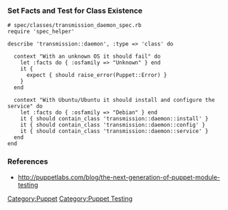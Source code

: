 === Set Facts and Test for Class Existence ===
<pre>
# spec/classes/transmission_daemon_spec.rb
require 'spec_helper'

describe 'transmission::daemon', :type => 'class' do

  context "With an unknown OS it should fail" do
    let :facts do { :osfamily => "Unknown" } end
    it {
      expect { should raise_error(Puppet::Error) }
    }
  end

  context "With Ubuntu/Ubuntu it should install and configure the service" do
    let :facts do { :osfamily => "Debian" } end
    it { should contain_class 'transmission::daemon::install' }
    it { should contain_class 'transmission::daemon::config' }
    it { should contain_class 'transmission::daemon::service' }
  end
end
</pre>

=== References ===
* http://puppetlabs.com/blog/the-next-generation-of-puppet-module-testing

[[Category:Puppet]][[Category:Puppet Testing]]